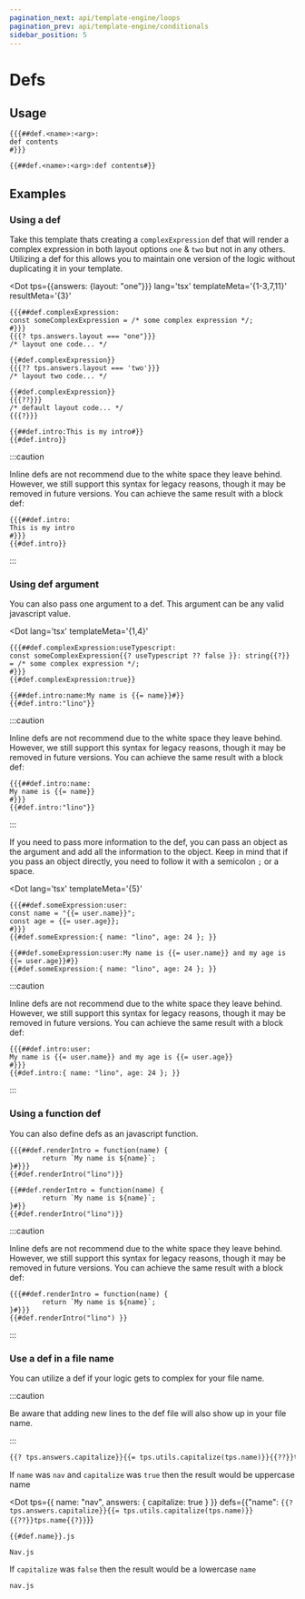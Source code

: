 ```yaml
---
pagination_next: api/template-engine/loops
pagination_prev: api/template-engine/conditionals
sidebar_position: 5
---
```



# Defs

## Usage

<Tabs>

<TabItem value="block" label="Block">

```text
{{{##def.<name>:<arg>:
def contents
#}}}
```

</TabItem>

<TabItem value="inline" label="Inline">

```text
{{##def.<name>:<arg>:def contents#}}
```

</TabItem>
</Tabs>

## Examples

### Using a def

<Tabs>
<TabItem value="block" label="Block">

Take this template thats creating a `complexExpression` def that will render a
complex expression in both layout options `one` & `two` but not in any others.
Utilizing a def for this allows you to maintain one version of the logic without
duplicating it in your template.

<Dot
	tps={{answers: {layout: "one"}}}
	lang='tsx'
	templateMeta='{1-3,7,11}'
	resultMeta='{3}'
>

```text
{{{##def.complexExpression:
const someComplexExpression = /* some complex expression */;
#}}}
{{{? tps.answers.layout === "one"}}}
/* layout one code... */

{{#def.complexExpression}}
{{{?? tps.answers.layout === 'two'}}}
/* layout two code... */

{{#def.complexExpression}}
{{{??}}}
/* default layout code... */
{{{?}}}
```

</Dot>

</TabItem>

<TabItem value="inline" label="Inline">

<Dot>

```text
{{##def.intro:This is my intro#}}
{{#def.intro}}
```

</Dot>

:::caution

Inline defs are not recommend due to the white space they leave behind. However,
we still support this syntax for legacy reasons, though it may be removed in
future versions. You can achieve the same result with a block def:

<Dot>

```text
{{{##def.intro:
This is my intro
#}}}
{{#def.intro}}
```

</Dot>

:::

</TabItem>
</Tabs>

### Using def argument

You can also pass one argument to a def. This argument can be any valid
javascript value.

<Tabs>
<TabItem value="block" label="Block">

<Dot
    lang='tsx'
	templateMeta='{1,4}'
>

```text
{{{##def.complexExpression:useTypescript:
const someComplexExpression{{? useTypescript ?? false }}: string{{?}} = /* some complex expression */;
#}}}
{{#def.complexExpression:true}}
```

</Dot>

</TabItem>

<TabItem value="inline" label="Inline">

<Dot>

```text
{{##def.intro:name:My name is {{= name}}#}}
{{#def.intro:"lino"}}
```

</Dot>

:::caution

Inline defs are not recommend due to the white space they leave behind. However,
we still support this syntax for legacy reasons, though it may be removed in
future versions. You can achieve the same result with a block def:

<Dot>

```text
{{{##def.intro:name:
My name is {{= name}}
#}}}
{{#def.intro:"lino"}}
```

</Dot>

:::

</TabItem>
</Tabs>

If you need to pass more information to the def, you can pass an object as the
argument and add all the information to the object. Keep in mind that if you
pass an object directly, you need to follow it with a semicolon `;` or a space.

<Tabs>
<TabItem value="block" label="Block">

<Dot
    lang='tsx'
	templateMeta='{5}'
>

```text
{{{##def.someExpression:user:
const name = "{{= user.name}}";
const age = {{= user.age}};
#}}}
{{#def.someExpression:{ name: "lino", age: 24 }; }}
```

</Dot>

</TabItem>

<TabItem value="inline" label="Inline">

<Dot>

```text
{{##def.someExpression:user:My name is {{= user.name}} and my age is {{= user.age}}#}}
{{#def.someExpression:{ name: "lino", age: 24 }; }}
```

</Dot>

:::caution

Inline defs are not recommend due to the white space they leave behind. However,
we still support this syntax for legacy reasons, though it may be removed in
future versions. You can achieve the same result with a block def:

<Dot>

```text
{{{##def.intro:user:
My name is {{= user.name}} and my age is {{= user.age}}
#}}}
{{#def.intro:{ name: "lino", age: 24 }; }}
```

</Dot>

:::

</TabItem>
</Tabs>

### Using a function def

You can also define defs as an javascript function.

<Tabs>
<TabItem value="block" label="Block">

<Dot templateMeta='{1-3}'>

```text
{{{##def.renderIntro = function(name) {
		return `My name is ${name}`;
}#}}}
{{#def.renderIntro("lino")}}
```

</Dot>

</TabItem>

<TabItem value="inline" label="Inline">

<Dot templateMeta='{1-3}'>

```text
{{##def.renderIntro = function(name) {
		return `My name is ${name}`;
}#}}
{{#def.renderIntro("lino")}}
```

</Dot>

:::caution

Inline defs are not recommend due to the white space they leave behind. However,
we still support this syntax for legacy reasons, though it may be removed in
future versions. You can achieve the same result with a block def:

<Dot>

```text
{{{##def.renderIntro = function(name) {
		return `My name is ${name}`;
}#}}}
{{#def.renderIntro("lino") }}
```

</Dot>

:::

</TabItem>
</Tabs>

### Use a def in a file name

You can utilize a def if your logic gets to complex for your file name.

:::caution

Be aware that adding new lines to the def file will also show up in your file
name.

:::

```txt title="name.def"
{{? tps.answers.capitalize}}{{= tps.utils.capitalize(tps.name)}}{{??}}tps.name{{?}}
```

If `name` was `nav` and `capitalize` was `true` then the result would be
uppercase name

<Dot
	tps={{ name: "nav", answers: { capitalize: true } }}
    defs={{"name": `{{? tps.answers.capitalize}}{{= tps.utils.capitalize(tps.name)}}{{??}}tps.name{{?}}`}}
>

```text
{{#def.name}}.js
```

</Dot>

```text
Nav.js
```

If `capitalize` was `false` then the result would be a lowercase `name`

```txt
nav.js
```
